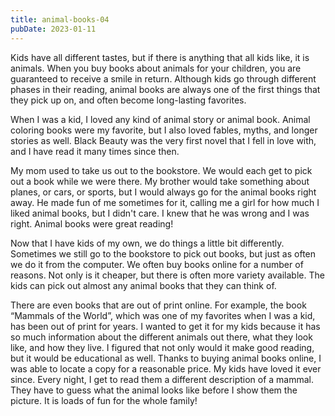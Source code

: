 ```yaml
---
title: animal-books-04
pubDate: 2023-01-11
---
```


Kids have all different tastes, but if there is anything that all kids like, it is animals. When you buy books about animals for your children, you are guaranteed to receive a smile in return. Although kids go through different phases in their reading, animal books are always one of the first things that they pick up on, and often become long-lasting favorites.

When I was a kid, I loved any kind of animal story or animal book. Animal coloring books were my favorite, but I also loved fables, myths, and longer stories as well. Black Beauty was the very first novel that I fell in love with, and I have read it many times since then.

My mom used to take us out to the bookstore. We would each get to pick out a book while we were there. My brother would take something about planes, or cars, or sports, but I would always go for the animal books right away. He made fun of me sometimes for it, calling me a girl for how much I liked animal books, but I didn't care. I knew that he was wrong and I was right. Animal books were great reading!

Now that I have kids of my own, we do things a little bit differently. Sometimes we still go to the bookstore to pick out books, but just as often we do it from the computer. We often buy books online for a number of reasons. Not only is it cheaper, but there is often more variety available. The kids can pick out almost any animal books that they can think of.

There are even books that are out of print online. For example, the book “Mammals of the World”, which was one of my favorites when I was a kid, has been out of print for years. I wanted to get it for my kids because it has so much information about the different animals out there, what they look like, and how they live. I figured that not only would it make good reading, but it would be educational as well. Thanks to buying animal books online, I was able to locate a copy for a reasonable price. My kids have loved it ever since. Every night, I get to read them a different description of a mammal. They have to guess what the animal looks like before I show them the picture. It is loads of fun for the whole family!